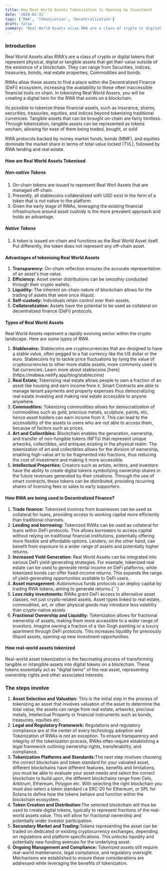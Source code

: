 ```yaml
---
title: How Real World Assets Tokenization Is Opening Up Investment
date: '2024-01-31'
tags: ['RWA', 'Tokenization', 'Decentralization']
draft: false
summary: 'Real World Assets alias RWA are a class of crypto or digital tokens that represent physical, digital or tangible assets that get their value outside of the existence of a blockchain. They can range from treasuries, bonds, real estate properties, securities, indices, Commodities etc.'
---
```


### Introduction

Real World Assets alias RWA's are a class of crypto or digital tokens that represent physical, digital or tangible assets that get their value outside of the existence of a blockchain. They can range from Securities, indices, treasuries, bonds, real estate properties, Commodities and bonds.

RWAs allow these assets to find a place within the Decentralized Finance (DeFi) ecosystem, increasing the availability to these often inaccessible financial tools on chain. In tokenizing Real World Assers, you will be creating a digital twin for the RWA that exists on a blockchain.

Its possible to tokenize these financial assets, such as insurance, shares, securities, treasuries, equities, and indices beyond tokenizing traditional currencies. Tangible assets that can be brought on-chain are fairly limitless. Through tokenization, tangible assets can be represented as tokens onchain, allowing for ease of them being traded, bought, or sold

RWA protocols backed by money market funds, bonds (MMF), and equities dominate the market share in terms of total value locked (TVL), followed by RWA lending and real estate.

#### How are Real World Assets Tokenised

##### Non-native Tokens

<ol>
  <li>On-chain tokens are issued to represent Real Worl Assets that are managed off-chain.</li>
  <li>
    Presently, all stablecoins collateralized with USD exist in the form of a token that is not
    native to the platform.
  </li>
  <li>
    Given the early stage of RWAs, leveraging the existing financial infrastructure around asset
    custody is the more prevalent approach and holds an advantage.
  </li>
</ol>

##### Native Tokens

<ol>
  <li>
    A token is issued on-chain and functions as the Real World Asset itself. Put differently, the
    token does not represent any off-chain asset.
  </li>
</ol>

#### Advantages of tokenising Real World Assets

<ol>
  <li>
    <strong>Transparency:</strong> On-chain reflection ensures the accurate representation of an
    asset's true value.
  </li>
  <li>
    <strong>Efficiency:</strong> Asset owner distributions can be smoothly conducted through their
    crypto wallets.
  </li>
  <li>
    <strong>Liquidity:</strong> The inherent on-chain nature of blockchain allows for the trading of
    assets that were once illiquid.
  </li>
  <li>
    <strong>Self-custody:</strong> Individuals retain control over their assets.
  </li>
  <li>
    <strong>Collateralization:</strong> Assets have the potential to be used as collateral on
    decentralized finance (DeFi) protocols.
  </li>
</ol>

#### Types of Real World Assets

Real World Assets represent a rapidly evolving sector within the crypto landscape. Here are some types of RWA

<ol>
  <li>
    <strong>Stablecoins:</strong> Stablecoins are cryptocurrencies that are designed to have a
    stable value, often pegged to a fiat currency like the US dollar or the euro. Stablecoins try to
    tackle price fluctuations by tying the value of cryptocurrencies to other more stable assets,
    more commonly used is fiat currencies. Learn more about stablecoins
    [here](https://mabwa.netlify.app/blog/stablecoins)
  </li>
  <li>
    <strong>Real Estate;</strong> Tokenizing real estate allows people to own a fraction of an asset
    like housing and earn income from it. Smart Contracts are able to manage tenant payments and
    property expenses thus democratizing real estate investing and making real estate accessible to
    anyone anywhere.
  </li>
  <li>
    <strong>Commodities:</strong> Tokenizing commodities allows for democratization of commodities
    such as gold, precious metals, sculpture, paints, etc, hence asset holders can earn income from
    it. This can lead to the accessibility of the assets to users who are not able to access them,
    because of factors such as prices.
  </li>
  <li>
    <strong>Art and Collectibles:</strong> Blockchain enables the generation, ownership, and
    transfer of non-fungible tokens (NFTs) that represent unique artworks, collectibles, and
    antiques existing in the physical realm. The tokenization of art and collectibles allows for the
    division of ownership, enabling high-value art to be fragmented into fractions, thus reducing
    the cost of investment and making it more accessible.
  </li>
  <li>
    <strong>Intellectual Properties:</strong> Creators such as artists, writers, and inventors have
    the ability to create digital tokens symbolizing ownership shares in the future revenues
    generated by their creations. Through the use of smart contracts, these tokens can be
    distributed, providing recurring shares of licensing fees or sales to early supporters.
  </li>
</ol>

#### How RWA are being used in Decentralized Finance?

<ol>
  <li>
    <strong>Trade finance:</strong> Tokenized invoices from businesses can be used as collateral for
    loans, providing access to working capital more efficiently than traditional channels.
  </li>
  <li>
    <strong>Lending and borrowing:</strong> Tokenized RWAs can be used as collateral for loans
    within DeFi protocols. This allows borrowers to access capital without relying on traditional
    financial institutions, potentially offering more flexible and affordable options. Lenders, on
    the other hand, can benefit from exposure to a wider range of assets and potentially higher
    returns.
  </li>
  <li>
    <strong>Increased Yield Generation:</strong> Real World Assets can be integrated into various
    DeFi yield-generating strategies. For example, tokenized real estate can be used to generate
    rental income on DeFi platforms, while tokenized bonds can offer fixed-income returns. This
    expands the range of yield-generating opportunities available to DeFi users.
  </li>
  <li>
    <strong>Asset management:</strong> Autonomous funds protocols can deploy capital by trading RWA
    tokens, aiming to generate returns.{' '}
  </li>
  <li>
    <strong>Less risky investments:</strong> RWAs grant DeFi access to alternative asset classes,
    not just crypto-related assets. Asset types linked to real estate, commodities, art, or other
    physical goods may introduce less volatility than crypto-native assets
  </li>
  <li>
    <strong>Fractional Ownership and Liquidity:</strong> Tokenization allows for fractional
    ownership of assets, making them more accessible to a wider range of investors. Imagine owning a
    fraction of a Van Gogh painting or a luxury apartment through DeFi protocols. This increases
    liquidity for previously illiquid assets, opening up new investment opportunities.
  </li>
</ol>

#### How real-world assets tokenized

Real-world asset tokenization is the fascinating process of transforming tangible or intangible assets into digital tokens on a blockchain. These tokens essentially act as "digital twins" of the real asset, representing ownership rights and other associated interests.

### The steps involve

<ol>
  <li>
    <strong>Asset Selection and Valuation:</strong> This is the initial step in the process of
    tokenizing an asset that involves valuation of the asset to determine the total value, the
    assets can range from real estate, artworks, precious metals, Intellectual Property or financial
    instruments such as bonds, treasuries, equities etc.
  </li>
  <li>
    <strong>Legal and Regulatory Framework:</strong> Regulations and regulatory compliance are at
    the center of every technology adoption and Tokenization of RWAs is not an exception. To ensure
    transparency and integrity of the tokenization process, RWAs often require establishing a legal
    framework outlining ownership rights, transferability, and compliance.
  </li>
  <li>
    <strong>Tokenization Platforms and Standards:</strong>The next step involves choosing the
    correct blockchain and token standard for your valuated asset, different blockchains have
    different features, benefits and limitations, you must be able to evaluate your asset needs and
    select the correct blockchain to build upon, the different blockchains range from Celo,
    Arbitrum, Ethereum, Polygon etc. With selecting the right blockchain you must also select a
    token standard i.e ERC-20 for Ethereum, or SPL for Solana to define how the tokens behave and
    function within the blockchain ecosystem.
  </li>
  <li>
    <strong>Token Creation and Distribution:</strong>The selected blockchain will thus be used to
    create digital tokens, typically to represent fractions of the real-world assets value. This
    will allow for fractional ownership and potentially wider investor participation.
  </li>
  <li>
    <strong>Secondary Market and Trading:</strong>Tokens representing the asset can be traded on
    dedicated or existing cryptocurrency exchanges, depending on regulations and platform
    specifications. This unlocks liquidity and potentially new funding avenues for the underlying
    asset.
  </li>
  <li>
    <strong>Ongoing Management and Compliance:</strong> Tokenized assets still require real-world
    maintenance, legal compliance, and regulatory oversight. Mechanisms are established to ensure
    these considerations are addressed while leveraging the benefits of tokenization.
  </li>
</ol>
